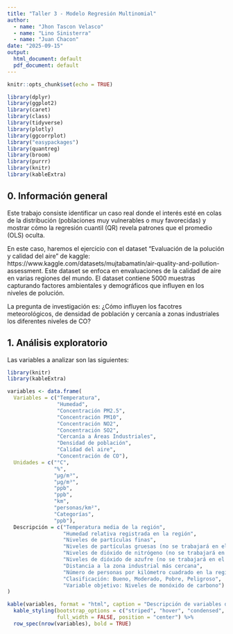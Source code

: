 ```yaml
---
title: "Taller 3 - Modelo Regresión Multinomial"
author:
  - name: "Jhon Tascon Velasco"
  - name: "Lino Sinisterra"
  - name: "Juan Chacon"
date: "2025-09-15"
output:
  html_document: default
  pdf_document: default
---
```


```r
knitr::opts_chunk$set(echo = TRUE)
```

```r
library(dplyr)
library(ggplot2)
library(caret)
library(class)
library(tidyverse)
library(plotly)
library(ggcorrplot)
library("easypackages")
library(quantreg)
library(broom)
library(purrr)
library(knitr)
library(kableExtra)
```

## **0. Información general**

Este trabajo consiste identificar un caso real donde el interés esté en colas de la distribución (poblaciones muy vulnerables o muy favorecidas) y mostrar cómo la regresión cuantil (QR) revela patrones que el promedio (OLS) oculta.

En este caso, haremos el ejercicio con el dataset "Evaluación de la polución y calidad del aire" de kaggle: https://www.kaggle.com/datasets/mujtabamatin/air-quality-and-pollution-assessment. Este dataset se enfoca en envaluaciones de la calidad de aire en varias regiones del mundo. El dataset contiene 5000 muestras capturando factores ambientales y demográficos que influyen en los niveles de polución.

La pregunta de investigación es: ¿Cómo influyen los facotres meteorológicos, de densidad de población y cercanía a zonas industriales los diferentes niveles de CO?

## **1. Análisis exploratorio**

Las variables a analizar son las siguientes:

```r
library(knitr)
library(kableExtra)

variables <- data.frame(
  Variables = c("Temperatura", 
                "Humedad", 
                "Concentración PM2.5", 
                "Concentración PM10", 
                "Concentración NO2", 
                "Concentración SO2", 
                "Cercanía a Áreas Industriales", 
                "Densidad de población", 
                "Calidad del aire", 
                "Concentración de CO"),
  Unidades = c("°C", 
               "%", 
               "µg/m³", 
               "µg/m³", 
               "ppb", 
               "ppb", 
               "km", 
               "personas/km²", 
               "Categorías", 
               "ppb"),
  Descripción = c("Temperatura media de la región", 
                  "Humedad relativa registrada en la región", 
                  "Niveles de partículas finas", 
                  "Niveles de partículas gruesas (no se trabajará en el estudio)", 
                  "Niveles de dióxido de nitrógeno (no se trabajará en el estudio)", 
                  "Niveles de dióxido de azufre (no se trabajará en el estudio)", 
                  "Distancia a la zona industrial más cercana", 
                  "Número de personas por kilómetro cuadrado en la región", 
                  "Clasificación: Bueno, Moderado, Pobre, Peligroso", 
                  "Variable objetivo: Niveles de monóxido de carbono")
)

kable(variables, format = "html", caption = "Descripción de variables del estudio", align = "c") %>%
  kable_styling(bootstrap_options = c("striped", "hover", "condensed", "responsive"),
                full_width = FALSE, position = "center") %>%
  row_spec(nrow(variables), bold = TRUE)  
```